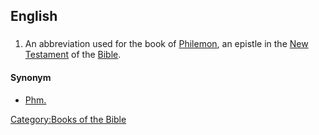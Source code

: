 ==English==
==={{abbreviation}}===
{{infl|en|abbreviation}}
# {{biblical}} An abbreviation used for the book of [[Philemon]], an epistle in the [[New Testament]] of the [[Bible]].

====Synonym====
*[[Phm.]]

[[Category:Books of the Bible]]